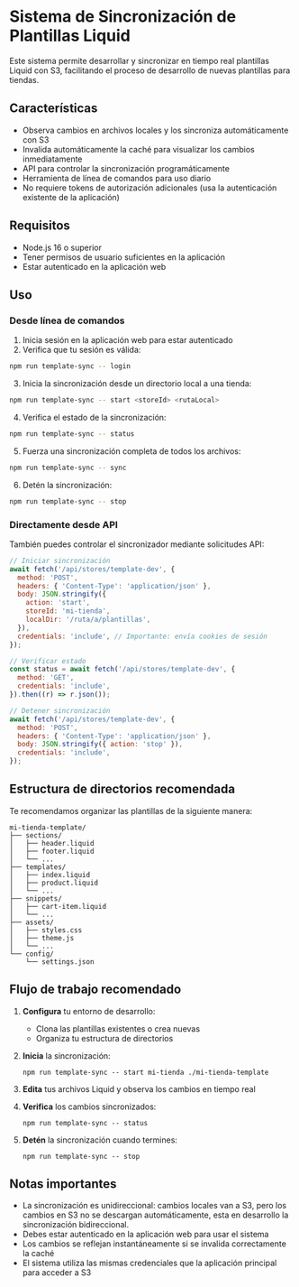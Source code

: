 # Sistema de Sincronización de Plantillas Liquid

Este sistema permite desarrollar y sincronizar en tiempo real plantillas Liquid con S3, facilitando el proceso de desarrollo de nuevas plantillas para tiendas.

## Características

- Observa cambios en archivos locales y los sincroniza automáticamente con S3
- Invalida automáticamente la caché para visualizar los cambios inmediatamente
- API para controlar la sincronización programáticamente
- Herramienta de línea de comandos para uso diario
- No requiere tokens de autorización adicionales (usa la autenticación existente de la aplicación)

## Requisitos

- Node.js 16 o superior
- Tener permisos de usuario suficientes en la aplicación
- Estar autenticado en la aplicación web

## Uso

### Desde línea de comandos

1. Inicia sesión en la aplicación web para estar autenticado
2. Verifica que tu sesión es válida:

```bash
npm run template-sync -- login
```

3. Inicia la sincronización desde un directorio local a una tienda:

```bash
npm run template-sync -- start <storeId> <rutaLocal>
```

4. Verifica el estado de la sincronización:

```bash
npm run template-sync -- status
```

5. Fuerza una sincronización completa de todos los archivos:

```bash
npm run template-sync -- sync
```

6. Detén la sincronización:

```bash
npm run template-sync -- stop
```

### Directamente desde API

También puedes controlar el sincronizador mediante solicitudes API:

```javascript
// Iniciar sincronización
await fetch('/api/stores/template-dev', {
  method: 'POST',
  headers: { 'Content-Type': 'application/json' },
  body: JSON.stringify({
    action: 'start',
    storeId: 'mi-tienda',
    localDir: '/ruta/a/plantillas',
  }),
  credentials: 'include', // Importante: envía cookies de sesión
});

// Verificar estado
const status = await fetch('/api/stores/template-dev', {
  method: 'GET',
  credentials: 'include',
}).then((r) => r.json());

// Detener sincronización
await fetch('/api/stores/template-dev', {
  method: 'POST',
  headers: { 'Content-Type': 'application/json' },
  body: JSON.stringify({ action: 'stop' }),
  credentials: 'include',
});
```

## Estructura de directorios recomendada

Te recomendamos organizar las plantillas de la siguiente manera:

```
mi-tienda-template/
├── sections/
│   ├── header.liquid
│   ├── footer.liquid
│   └── ...
├── templates/
│   ├── index.liquid
│   ├── product.liquid
│   └── ...
├── snippets/
│   ├── cart-item.liquid
│   └── ...
├── assets/
│   ├── styles.css
│   ├── theme.js
│   └── ...
└── config/
    └── settings.json
```

## Flujo de trabajo recomendado

1. **Configura** tu entorno de desarrollo:
   - Clona las plantillas existentes o crea nuevas
   - Organiza tu estructura de directorios

2. **Inicia** la sincronización:

   ```
   npm run template-sync -- start mi-tienda ./mi-tienda-template
   ```

3. **Edita** tus archivos Liquid y observa los cambios en tiempo real

4. **Verifica** los cambios sincronizados:

   ```
   npm run template-sync -- status
   ```

5. **Detén** la sincronización cuando termines:
   ```
   npm run template-sync -- stop
   ```

## Notas importantes

- La sincronización es unidireccional: cambios locales van a S3, pero los cambios en S3 no se descargan automáticamente, esta en desarrollo la sincronización bidireccional.
- Debes estar autenticado en la aplicación web para usar el sistema
- Los cambios se reflejan instantáneamente si se invalida correctamente la caché
- El sistema utiliza las mismas credenciales que la aplicación principal para acceder a S3
